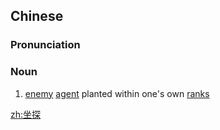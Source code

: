 ==Chinese==
{{zh-forms}}

===Pronunciation===
{{zh-pron
|m=zuòtàn
|c=zo6 taam3
|mn=qz:chǒ͘-thàm/xm,zz:chō-thàm
|cat=n
}}

===Noun===
{{zh-noun}}

# [[enemy]] [[agent]] planted within one's own [[rank]]s

[[zh:坐探]]